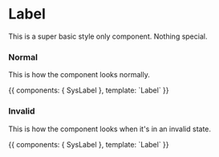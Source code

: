 

<Meta title="Low Level Components|Label" component={SysLabel} />

# Label

This is a super basic style only component. Nothing special.

### Normal

This is how the component looks normally.

<Preview>
  <Story height="100px" name="Normal">
    {{
      components: { SysLabel },
      template: `<sys-label>Label</sys-label>`
    }}
  </Story>
</Preview>

### Invalid

This is how the component looks when it's in an invalid state.

<Preview>
  <Story height="100px" name="Invalid">
    {{
      components: { SysLabel },
      template: `<sys-label invalid>Label</sys-label>`
    }}
  </Story>
</Preview>
